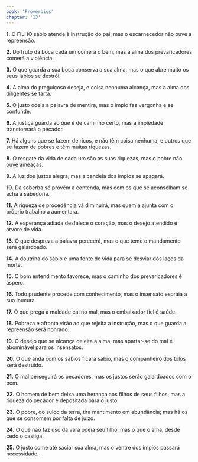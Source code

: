 ```yaml
---
book: 'Provérbios'
chapter: '13'
---
```


**1.** O FILHO sábio atende à instrução do pai; mas o escarnecedor não ouve a repreensão.

**2.** Do fruto da boca cada um comerá o bem, mas a alma dos prevaricadores comerá a violência.

**3.** O que guarda a sua boca conserva a sua alma, mas o que abre muito os seus lábios se destrói.

**4.** A alma do preguiçoso deseja, e coisa nenhuma alcança, mas a alma dos diligentes se farta.

**5.** O justo odeia a palavra de mentira, mas o ímpio faz vergonha e se confunde.

**6.** A justiça guarda ao *que é* de caminho certo, mas a impiedade transtornará o pecador.

**7.** Há alguns que se fazem de ricos, e não têm coisa nenhuma, e outros que se fazem de pobres e têm muitas riquezas.

**8.** O resgate da vida de cada um são as suas riquezas, mas o pobre não ouve ameaças.

**9.** A luz dos justos alegra, mas a candeia dos ímpios se apagará.

**10.** Da soberba só provém a contenda, mas com os que se aconselham se acha a sabedoria.

**11.** A riqueza de procedência vã diminuirá, mas quem a ajunta com o próprio trabalho a aumentará.

**12.** A esperança adiada desfalece o coração, mas o desejo atendido é árvore de vida.

**13.** O que despreza a palavra perecerá, mas o que teme o mandamento será galardoado.

**14.** A doutrina do sábio é uma fonte de vida para se desviar dos laços da morte.

**15.** O bom entendimento favorece, mas o caminho dos prevaricadores é áspero.

**16.** Todo prudente procede com conhecimento, mas o insensato espraia a sua loucura.

**17.** O que prega a maldade cai no mal, mas o embaixador fiel é saúde.

**18.** Pobreza e afronta virão ao que rejeita a instrução, mas o que guarda a repreensão será honrado.

**19.** O desejo que se alcança deleita a alma, mas apartar-se do mal é abominável para os insensatos.

**20.** O que anda com os sábios ficará sábio, mas o companheiro dos tolos será destruído.

**21.** O mal perseguirá os pecadores, mas os justos serão galardoados com o bem.

**22.** O homem de bem deixa uma herança aos filhos de seus filhos, mas a riqueza do pecador é depositada para o justo.

**23.** O pobre, do sulco da terra, tira mantimento em abundância; mas há os que se consomem por falta de juízo.

**24.** O que não faz uso da vara odeia seu filho, mas o que o ama, desde cedo o castiga.

**25.** O justo come até saciar sua alma, mas o ventre dos ímpios passará necessidade.